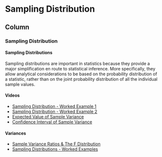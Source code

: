Sampling Distribution {data-navmenu="Inference Procedures"}
==================================================

Column {.tabset}
--------------------

### Sampling Distribution

<h4>Sampling Distributions</h4>

Sampling distributions are important in statistics because they provide a major simplification en route to statistical inference. More specifically, they allow analytical considerations to be based on the probability distribution of a statistic, rather than on the joint probability distribution of all the individual sample values.

#### Videos 
* <a href = "https://youtu.be/DSyusepVP3k/">Sampling Distribution - Worked Example 1 </a>
* <a href = "https://youtu.be/uMxmxnIcfvo/">Sampling Distribution - Worked Example 2 </a>
* <a href = "https://youtu.be/droO8NykzY8/">Expected Value of Sample Variance</a>
* <a href = "https://youtu.be/ZTK1R7tylh8/"> Confidence Interval of Sample Variance</a>


<h4> Variances</h4>
* <a href="https://youtu.be/TF5VLv7Djtw/">	Sample Variance Ratios & The F Distribution	</a>	
* <a href="https://youtu.be/DSyusepVP3k/">	Sampling Distributions - Worked Examples	</a>	

